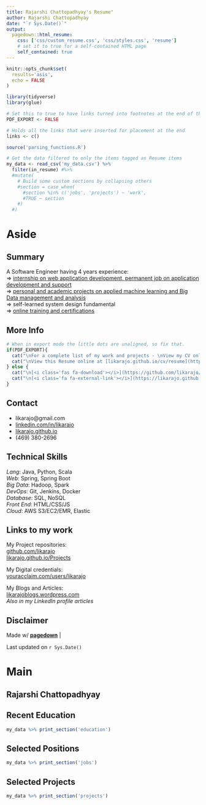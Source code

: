 ```yaml
---
title: Rajarshi Chattopadhyay's Resume"
author: Rajarshi Chattopadhyay
date: "`r Sys.Date()`"
output:
  pagedown::html_resume:
    css: ['css/custom_resume.css', 'css/styles.css', 'resume']
    # set it to true for a self-contained HTML page
    self_contained: true
---
```


```r
knitr::opts_chunk$set(
  results='asis', 
  echo = FALSE
)

library(tidyverse)
library(glue)

# Set this to true to have links turned into footnotes at the end of the document
PDF_EXPORT <- FALSE

# Holds all the links that were inserted for placement at the end
links <- c()

source('parsing_functions.R')

# Get the data filtered to only the items tagged as Resume items
my_data <- read_csv('my_data.csv') %>%
  filter(in_resume) #%>% 
  #mutate(
    # Build some custom sections by collapsing others
    #section = case_when(
      #section %in% c('jobs', 'projects') ~ 'work',
      #TRUE ~ section
    #)
  #) 
```

Aside
================================================================================

Summary {#more-info}
--------------------------------------------------------------------------------

A Software Engineer having 4 years experience:<br>
=> [internship on web application development, permanent job on application development and support](https://likarajo.github.io/WorkSamples)<br>
=> [personal and academic projects on applied machine learning and Big Data management and analysis](https://likarajo.github.io/Projects)<br>
=> self-learned system design fundamental<br>
=> [online training and certifications](https://www.youracclaim.com/users/likarajo)<br>

More Info
--------------------------------------------------------------------------------

```r
# When in export mode the little dots are unaligned, so fix that. 
if(PDF_EXPORT){
  cat("\nFor a complete list of my work and projects - \nView my CV online at [likarajo.github.io/cv](https://likarajo.github.io/cv)\n")
  cat("\nView this Resume online at [likarajo.github.io/cv/resume](https://likarajo.github.io/cv/resume)\n")
} else {
  cat("\n[<i class='fas fa-download'></i>](https://github.com/likarajo/cv/raw/master/rajarshi_resume.pdf) Download a PDF of this Resume\n")
  cat("\n[<i class='fa fa-external-link'></i>](https://likarajo.github.io/cv) View my CV for a complete list of my work and projects\n")
}
```

Contact {#contact}
--------------------------------------------------------------------------------

- <i class="fa fa-envelope"></i> likarajo@gmail.com
- <i class="fa fa-linkedin"></i> [linkedin.com/in/likarajo](https://www.linkedin.com/in/likarajo)
- <i class="fa fa-link"></i> [likarajo.github.io](http://likarajo.github.io)
- <i class="fa fa-phone"></i> (469) 380-2696

Technical Skills {#skills}
--------------------------------------------------------------------------------

*Lang*: Java, Python, Scala<br>
*Web*: Spring, Spring Boot<br>
*Big Data*: Hadoop, Spark<br>
*DevOps*: Git, Jenkins, Docker<br>
*Database*: SQL, NoSQL<br>
*Front End*: HTML/CSS/JS<br>
*Cloud*: AWS S3/EC2/EMR, Elastic<br>

Links to my work{#open-source}
--------------------------------------------------------------------------------

My Project repositories:<br>
<i class="fa fa-github"></i> [github.com/likarajo](https://github.com/likarajo)<br>
<i class="fab fa-github-alt"></i> [likarajo.github.io/Projects](https://likarajo.github.io/Projects)<br>

My Digital credentials:<br>
<i class="fa fa-certificate"></i> [youracclaim.com/users/likarajo](https://www.youracclaim.com/users/likarajo)<br>

My Blogs and Articles: <br>
<i class="fa fa-wordpress"></i> [likarajoblogs.wordpress.com](https://likarajoblogs.wordpress.com)<br>
_Also in my LinkedIn profile articles_

Disclaimer {#disclaimer}
--------------------------------------------------------------------------------

Made w/ [**pagedown**](https://github.com/rstudio/pagedown) | [<i class="fa fa-github"></i>](https://github.com/likarajo/cv)

Last updated on `r Sys.Date()`

Main
================================================================================

Rajarshi Chattopadhyay {#title}
--------------------------------------------------------------------------------

Recent Education {data-icon=graduation-cap data-concise=true}
--------------------------------------------------------------------------------

```r
my_data %>% print_section('education')
```

Selected Positions {data-icon=suitcase}
--------------------------------------------------------------------------------

```r
my_data %>% print_section('jobs')
```

Selected Projects {data-icon=chart-line}
--------------------------------------------------------------------------------

```r
my_data %>% print_section('projects')
```
